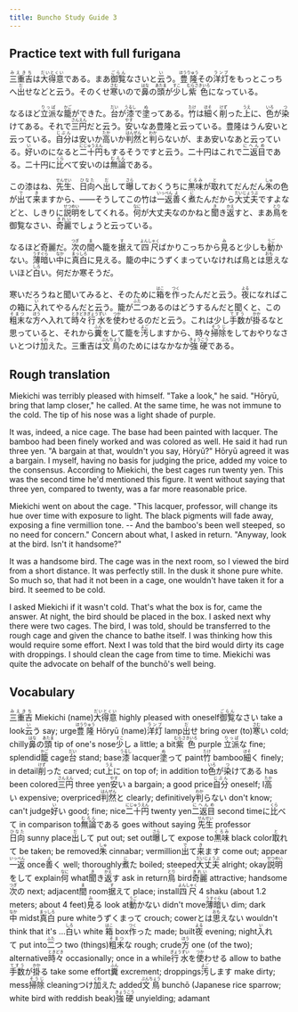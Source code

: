 ```yaml
---
title: Buncho Study Guide 3
---
```


## Practice text with full furigana

<p>
<ruby><rb>三重吉</rb><rt>みえきち</rt></ruby>は<ruby><rb>大得意</rb><rt>だいとくい</rt></ruby>である。まあ<ruby><rb>御覧</rb><rt>ごらん</rt></ruby>なさいと<ruby><rb>云</rb><rt>い</rt></ruby>う。<ruby><rb>豊隆</rb><rt>ほうりゅう</rt></ruby>その<ruby><rb>洋灯</rb><rt>ランプ</rt></ruby>をもっとこっちへ<ruby><rb>出</rb><rt>だ</rt></ruby>せなどと云う。そのくせ<ruby><rb>寒</rb><rt>さむ</rt></ruby>いので<ruby><rb>鼻</rb><rt>はな</rt></ruby>の<ruby><rb>頭</rb><rt>あたま</rt></ruby>が<ruby><rb>少</rb><rt>すこ</rt></ruby>し<ruby><rb>紫色</rb><rt>むらさきいろ</rt></ruby>になっている。
</p>

<p>
なるほど<ruby><rb>立派</rb><rt>りっぱ</rt></ruby>な<ruby><rb>籠</rb><rt>かご</rt></ruby>ができた。<ruby><rb>台</rb><rt>だい</rt></ruby>が<ruby><rb>漆</rb><rt>うるし</rt></ruby>で<ruby><rb>塗</rb><rt>ぬ</rt></ruby>ってある。<ruby><rb>竹</rb><rt>たけ</rt></ruby>は<ruby><rb>細</rb><rt>ほそ</rt></ruby>く<ruby><rb>削</rb><rt>けず</rt></ruby>った<ruby><rb>上</rb><rt>うえ</rt></ruby>に、<ruby><rb>色</rb><rt>いろ</rt></ruby>が<ruby><rb>染</rb><rt>つ</rt></ruby>けてある。それで<ruby><rb>三円</rb><rt>さんえん</rt></ruby>だと云う。<ruby><rb>安</rb><rt>やす</rt></ruby>いなあ豊隆と云っている。豊隆はうん安いと云っている。<ruby><rb>自分</rb><rt>じぶん</rt></ruby>は安いか<ruby><rb>高</rb><rt>たか</rt></ruby>いか<ruby><rb>判然</rb><rt>はんぜん</rt></ruby>と<ruby><rb>判</rb><rt>わか</rt></ruby>らないが、まあ安いなあと云っている。<ruby><rb>好</rb><rt>い</rt></ruby>いのになると<ruby><rb>二十円</rb><rt>にじゅうえん</rt></ruby>もするそうですと云う。二十円はこれで<ruby><rb>二返目</rb><rt>にへんめ</rt></ruby>である。二十円に<ruby><rb>比</rb><rt>くら</rt></ruby>べて安いのは<ruby><rb>無論</rb><rt>むろん</rt></ruby>である。
</p>

<p>
この漆はね、<ruby><rb>先生</rb><rt>せんせい</rt></ruby>、<ruby><rb>日向</rb><rt>ひなた</rt></ruby>へ<ruby><rb>出</rb><rt>だ</rt></ruby>して<ruby><rb>曝</rb><rt>さら</rt></ruby>しておくうちに<ruby><rb>黒味</rb><rt>くろみ</rt></ruby>が<ruby><rb>取</rb><rt>と</rt></ruby>れてだんだん<ruby><rb>朱</rb><rt>しゅ</rt></ruby>の色が<ruby><rb>出</rb><rt>で</rt></ruby>て<ruby><rb>来</rb><rt>き</rt></ruby>ますから、――そうしてこの竹は<ruby><rb>一返</rb><rt>いっぺん</rt></ruby><ruby><rb>善</rb><rt>よ</rt></ruby>く<ruby><rb>煮</rb><rt>に</rt></ruby>たんだから<ruby><rb>大丈夫</rb><rt>だいじょうぶ</rt></ruby>ですよなどと、しきりに<ruby><rb>説明</rb><rt>せつめい</rt></ruby>をしてくれる。<ruby><rb>何</rb><rt>なに</rt></ruby>が大丈夫なのかねと<ruby><rb>聞</rb><rt>き</rt></ruby>き<ruby><rb>返</rb><rt>かえ</rt></ruby>すと、まあ<ruby><rb>鳥</rb><rt>とり</rt></ruby>を御覧なさい、<ruby><rb>奇麗</rb><rt>きれい</rt></ruby>でしょうと云っている。
</p>

<p>
なるほど奇麗だ。<ruby><rb>次</rb><rt>つぎ</rt></ruby>の<ruby><rb>間</rb><rt>ま</rt></ruby>へ籠を<ruby><rb>据</rb><rt>す</rt></ruby>えて<ruby><rb>四尺</rb><rt>よんしゃく</rt></ruby>ばかりこっちから<ruby><rb>見</rb><rt>み</rt></ruby>ると少しも<ruby><rb>動</rb><rt>うご</rt></ruby>かない。<ruby><rb>薄暗</rb><rt>うすぐら</rt></ruby>い<ruby><rb>中</rb><rt>なか</rt></ruby>に<ruby><rb>真白</rb><rt>まっしろ</rt></ruby>に見える。籠の中にうずくまっていなければ鳥とは<ruby><rb>思</rb><rt>おも</rt></ruby>えないほど<ruby><rb>白</rb><rt>しろ</rt></ruby>い。何だか寒そうだ。
</p>

<p>
寒いだろうねと聞いてみると、そのために<ruby><rb>箱</rb><rt>はこ</rt></ruby>を<ruby><rb>作</rb><rt>つく</rt></ruby>ったんだと云う。<ruby><rb>夜</rb><rt>よる</rt></ruby>になればこの箱に<ruby><rb>入</rb><rt>い</rt></ruby>れてやるんだと云う。籠が<ruby><rb>二</rb><rt>ふた</rt></ruby>つあるのはどうするんだと聞くと、この<ruby><rb>粗末</rb><rt>そまつ</rt></ruby>な<ruby><rb>方</rb><rt>ほう</rt></ruby>へ入れて<ruby><rb>時々</rb><rt>ときどき</rt></ruby><ruby><rb>行水</rb><rt>ぎょうずい</rt></ruby>を<ruby><rb>使</rb><rt>つか</rt></ruby>わせるのだと云う。これは少し<ruby><rb>手数</rb><rt>てすう</rt></ruby>が<ruby><rb>掛</rb><rt>かか</rt></ruby>るなと思っていると、それから<ruby><rb>糞</rb><rt>ふん</rt></ruby>をして籠を<ruby><rb>汚</rb><rt>よご</rt></ruby>しますから、時々<ruby><rb>掃除</rb><rt>そうじ</rt></ruby>をしておやりなさいとつけ<ruby><rb>加</rb><rt>くわ</rt></ruby>えた。三重吉は<ruby><rb>文鳥</rb><rt>ぶんちょう</rt></ruby>のためにはなかなか<ruby><rb>強硬</rb><rt>きょうこう</rt></ruby>である。
</p>


## Rough translation

Miekichi was terribly pleased with himself. "Take a look," he said. "Hōryū, bring that lamp closer," he called. At the same time, he was not immune to the cold. The tip of his nose was a light shade of purple.

It was, indeed, a nice cage. The base had been painted with lacquer. The bamboo had been finely worked and was colored as well. He said it had run three yen. "A bargain at that, wouldn't you say, Hōryū?" Hōryū agreed it was a bargain. I myself, having no basis for judging the price, added my voice to the consensus. According to Miekichi, the best cages run twenty yen. This was the second time he'd mentioned this figure. It went without saying that three yen, compared to twenty, was a far more reasonable price.

Miekichi went on about the cage. "This lacquer, professor, will change its hue over time with exposure to light. The black pigments will fade away, exposing a fine vermillion tone. -- And the bamboo's been well steeped, so no need for concern." Concern about what, I asked in return. "Anyway, look at the bird. Isn't it handsome?"

It was a handsome bird. The cage was in the next room, so I viewed the bird from a short distance. It was perfectly still. In the dusk it shone pure white. So much so, that had it not been in a cage, one wouldn't have taken it for a bird. It seemed to be cold.

I asked Miekichi if it wasn't cold. That's what the box is for, came the answer. At night, the bird should be placed in the box. I asked next why there were two cages. The bird, I was told, should be transferred to the rough cage and given the chance to bathe itself. I was thinking how this would require some effort. Next I was told that the bird would dirty its cage with droppings. I should clean the cage from time to time. Miekichi was quite the advocate on behalf of the bunchō's well being. 


## Vocabulary

<p>
<span class="vocabstudy"><ruby><rb>三重吉</rb><rt>みえきち</rt></ruby>&nbsp;Miekichi (name)</span><span class="vocabstudy"><ruby><rb>大得意</rb><rt>だいとくい</rt></ruby>&nbsp;highly pleased with oneself</span><span class="vocabstudy"><ruby><rb>御覧</rb><rt>ごらん</rt></ruby>なさい&nbsp;take a look</span><span class="vocabstudy"><ruby><rb>云</rb><rt>い</rt></ruby>う&nbsp;say; urge</span><span class="vocabstudy"><ruby><rb>豊隆</rb><rt>ほうりゅう</rt></ruby>&nbsp;Hōryū (name)</span><span class="vocabstudy"><ruby><rb>洋灯</rb><rt>ランプ</rt></ruby>&nbsp;lamp</span><span class="vocabstudy"><ruby><rb>出</rb><rt>だ</rt></ruby>せ&nbsp;bring over (to)</span><span class="vocabstudy"><ruby><rb>寒</rb><rt>さむ</rt></ruby>い&nbsp;cold; chilly</span><span class="vocabstudy"><ruby><rb>鼻</rb><rt>はな</rt></ruby>の<ruby><rb>頭</rb><rt>あたま</rt></ruby>&nbsp;tip of one's nose</span><span class="vocabstudy"><ruby><rb>少</rb><rt>すこ</rt></ruby>し&nbsp;a little; a bit</span><span class="vocabstudy"><ruby><rb>紫色</rb><rt>むらさきいろ</rt></ruby>&nbsp;purple</span>
<span class="vocabstudy"><ruby><rb>立派</rb><rt>りっぱ</rt></ruby>な&nbsp;fine; splendid</span><span class="vocabstudy"><ruby><rb>籠</rb><rt>かご</rt></ruby>&nbsp;cage</span><span class="vocabstudy"><ruby><rb>台</rb><rt>だい</rt></ruby>&nbsp;stand; base</span><span class="vocabstudy"><ruby><rb>漆</rb><rt>うるし</rt></ruby>&nbsp;lacquer</span><span class="vocabstudy"><ruby><rb>塗</rb><rt>ぬ</rt></ruby>って&nbsp;paint</span><span class="vocabstudy"><ruby><rb>竹</rb><rt>たけ</rt></ruby>&nbsp;bamboo</span><span class="vocabstudy"><ruby><rb>細</rb><rt>ほそ</rt></ruby>く&nbsp;finely; in detail</span><span class="vocabstudy"><ruby><rb>削</rb><rt>けず</rt></ruby>った&nbsp;carved; cut</span><span class="vocabstudy"><ruby><rb>上</rb><rt>うえ</rt></ruby>に&nbsp;on top of; in addition to</span><span class="vocabstudy"><ruby><rb>色</rb><rt>いろ</rt></ruby>が<ruby><rb>染</rb><rt>つ</rt></ruby>けてある&nbsp;has been colored</span><span class="vocabstudy"><ruby><rb>三円</rb><rt>さんえん</rt></ruby>&nbsp;three yen</span><span class="vocabstudy"><ruby><rb>安</rb><rt>やす</rt></ruby>い&nbsp;a bargain; a good price</span><span class="vocabstudy"><ruby><rb>自分</rb><rt>じぶん</rt></ruby>&nbsp;oneself; I</span><span class="vocabstudy"><ruby><rb>高</rb><rt>たか</rt></ruby>い&nbsp;expensive; overpriced</span><span class="vocabstudy"><ruby><rb>判然</rb><rt>はんぜん</rt></ruby>と&nbsp;clearly; definitively</span><span class="vocabstudy"><ruby><rb>判</rb><rt>わか</rt></ruby>らない&nbsp;don't know; can't judge</span><span class="vocabstudy"><ruby><rb>好</rb><rt>い</rt></ruby>い&nbsp;good; fine; nice</span><span class="vocabstudy"><ruby><rb>二十円</rb><rt>にじゅうえん</rt></ruby>&nbsp;twenty yen</span><span class="vocabstudy"><ruby><rb>二返目</rb><rt>にへんめ</rt></ruby>&nbsp;second time</span><span class="vocabstudy">に<ruby><rb>比</rb><rt>くら</rt></ruby>べて&nbsp;in comparison to</span><span class="vocabstudy"><ruby><rb>無論</rb><rt>むろん</rt></ruby>である&nbsp;goes without saying</span>
<span class="vocabstudy"><ruby><rb>先生</rb><rt>せんせい</rt></ruby>&nbsp;professor</span><span class="vocabstudy"><ruby><rb>日向</rb><rt>ひなた</rt></ruby>&nbsp;sunny place</span><span class="vocabstudy"><ruby><rb>出</rb><rt>だ</rt></ruby>して&nbsp;put out; set out</span><span class="vocabstudy"><ruby><rb>曝</rb><rt>さら</rt></ruby>して&nbsp;expose to</span><span class="vocabstudy"><ruby><rb>黒味</rb><rt>くろみ</rt></ruby>&nbsp;black color</span><span class="vocabstudy"><ruby><rb>取</rb><rt>と</rt></ruby>れて&nbsp;be taken; be removed</span><span class="vocabstudy"><ruby><rb>朱</rb><rt>しゅ</rt></ruby>&nbsp;cinnabar; vermillion</span><span class="vocabstudy"><ruby><rb>出</rb><rt>で</rt></ruby>て<ruby><rb>来</rb><rt>き</rt></ruby>ます&nbsp;come out; appear</span><span class="vocabstudy"><ruby><rb>一返</rb><rt>いっぺん</rt></ruby>&nbsp;once</span><span class="vocabstudy"><ruby><rb>善</rb><rt>よ</rt></ruby>く&nbsp;well; thoroughly</span><span class="vocabstudy"><ruby><rb>煮</rb><rt>に</rt></ruby>た&nbsp;boiled; steeped</span><span class="vocabstudy"><ruby><rb>大丈夫</rb><rt>だいじょうぶ</rt></ruby>&nbsp;alright; okay</span><span class="vocabstudy"><ruby><rb>説明</rb><rt>せつめい</rt></ruby>をして&nbsp;explain</span><span class="vocabstudy"><ruby><rb>何</rb><rt>なに</rt></ruby>&nbsp;what</span><span class="vocabstudy"><ruby><rb>聞</rb><rt>き</rt></ruby>き<ruby><rb>返</rb><rt>かえ</rt></ruby>す&nbsp;ask in return</span><span class="vocabstudy"><ruby><rb>鳥</rb><rt>とり</rt></ruby>&nbsp;bird</span><span class="vocabstudy"><ruby><rb>奇麗</rb><rt>きれい</rt></ruby>&nbsp;attractive; handsome</span>
<span class="vocabstudy"><ruby><rb>次</rb><rt>つぎ</rt></ruby>の&nbsp;next; adjacent</span><span class="vocabstudy"><ruby><rb>間</rb><rt>ま</rt></ruby>&nbsp;room</span><span class="vocabstudy"><ruby><rb>据</rb><rt>す</rt></ruby>えて&nbsp;place; install</span><span class="vocabstudy"><ruby><rb>四尺</rb><rt>よんしゃく</rt></ruby>&nbsp;4 shaku (about 1.2 meters; about 4 feet)</span><span class="vocabstudy"><ruby><rb>見</rb><rt>み</rt></ruby>る&nbsp;look at</span><span class="vocabstudy"><ruby><rb>動</rb><rt>うご</rt></ruby>かない&nbsp;didn't move</span><span class="vocabstudy"><ruby><rb>薄暗</rb><rt>うすぐら</rt></ruby>い&nbsp;dim; dark</span><span class="vocabstudy"><ruby><rb>中</rb><rt>なか</rt></ruby>&nbsp;midst</span><span class="vocabstudy"><ruby><rb>真白</rb><rt>まっしろ</rt></ruby>&nbsp;pure white</span><span class="vocabstudy">うずくまって&nbsp;crouch; cower</span><span class="vocabstudy">とは<ruby><rb>思</rb><rt>おも</rt></ruby>えない&nbsp;wouldn't think that it's ...</span><span class="vocabstudy"><ruby><rb>白</rb><rt>しろ</rt></ruby>い&nbsp;white</span>
<span class="vocabstudy"><ruby><rb>箱</rb><rt>はこ</rt></ruby>&nbsp;box</span><span class="vocabstudy"><ruby><rb>作</rb><rt>つく</rt></ruby>った&nbsp;made; built</span><span class="vocabstudy"><ruby><rb>夜</rb><rt>よる</rt></ruby>&nbsp;evening; night</span><span class="vocabstudy"><ruby><rb>入</rb><rt>い</rt></ruby>れて&nbsp;put into</span><span class="vocabstudy"><ruby><rb>二</rb><rt>ふた</rt></ruby>つ&nbsp;two (things)</span><span class="vocabstudy"><ruby><rb>粗末</rb><rt>そまつ</rt></ruby>な&nbsp;rough; crude</span><span class="vocabstudy"><ruby><rb>方</rb><rt>ほう</rt></ruby>&nbsp;one (of the two); alternative</span><span class="vocabstudy"><ruby><rb>時々</rb><rt>ときどき</rt></ruby>&nbsp;occasionally; once in a while</span><span class="vocabstudy"><ruby><rb>行水</rb><rt>ぎょうずい</rt></ruby>を<ruby><rb>使</rb><rt>つか</rt></ruby>わせる&nbsp;allow to bathe</span><span class="vocabstudy"><ruby><rb>手数</rb><rt>てすう</rt></ruby>が<ruby><rb>掛</rb><rt>かか</rt></ruby>る&nbsp;take some effort</span><span class="vocabstudy"><ruby><rb>糞</rb><rt>ふん</rt></ruby>&nbsp;excrement; droppings</span><span class="vocabstudy"><ruby><rb>汚</rb><rt>よご</rt></ruby>します&nbsp;make dirty; mess</span><span class="vocabstudy"><ruby><rb>掃除</rb><rt>そうじ</rt></ruby>&nbsp;cleaning</span><span class="vocabstudy">つけ<ruby><rb>加</rb><rt>くわ</rt></ruby>えた&nbsp;added</span><span class="vocabstudy"><ruby><rb>文鳥</rb><rt>ぶんちょう</rt></ruby>&nbsp;bunchō (Japanese rice sparrow; white bird with reddish beak)</span><span class="vocabstudy"><ruby><rb>強硬</rb><rt>きょうこう</rt></ruby>&nbsp;unyielding; adamant</span>
</p>
